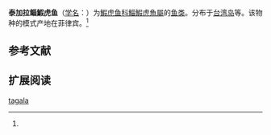 {{Speciesbox
| name = 泰加拉鲻鰕虎鱼
| status = 
| status_system = 
| image = 
| genus = Mugilogobius
| species = tagala
| authority = Herre, 1927<ref name='id8352'>{{cite web| url =http://www.bioinfo.cn/db05/BjdwSpecies.php?action=view&id=8352| title =泰加拉鲻鰕虎鱼| work =中国动物物种编目数据库| publisher =中国科学院微生物研究所| author =中国科学院动物研究所| accessdate =2009-04-16| deadurl =yes| archiveurl =https://web.archive.org/web/20160305023724/http://www.bioinfo.cn/db05/BjdwSpecies.php?action=view&id=8352| archivedate =2016-03-05}}</ref>
}}

'''泰加拉鲻鰕虎鱼'''（[[学名|学名]]：{{lang|la|''Mugilogobius tagala''}}）为[[鰕虎鱼科|鰕虎鱼科]][[鯔鰕虎魚屬|鯔鰕虎魚屬]]的[[鱼类|鱼类]]。分布于[[台湾岛|台湾岛]]等。该物种的模式产地在菲律宾。<ref name='id8352'/>

== 参考文献 ==
{{reflist}}

== 扩展阅读 ==
{{refbegin}}
{{wikispecies-inline|Mugilogobius tagala|泰加拉鲻鰕虎鱼}}
{{refend}}
{{Taxonbar|from=Q1045181}}

[[Category:鯔鰕虎魚屬|tagala]]


{{鱸形目小作品}}